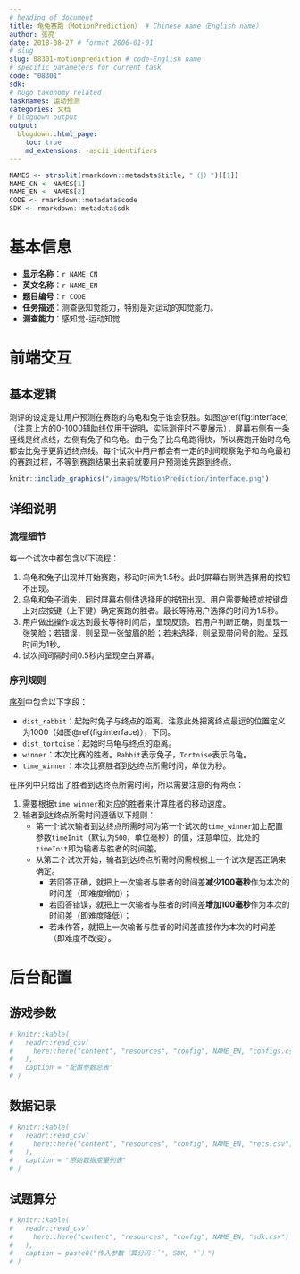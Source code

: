 ```yaml
---
# heading of document
title: 龟兔赛跑（MotionPrediction） # Chinese name（English name）
author: 张亮
date: 2018-08-27 # format 2006-01-01
# slug
slug: 08301-motionprediction # code-English name
# specific parameters for current task
code: "08301"
sdk:
# hugo taxonomy related
tasknames: 运动预测
categories: 文档
# blogdown output
output:
  blogdown::html_page:
    toc: true
    md_extensions: -ascii_identifiers
---
```


```r
NAMES <- strsplit(rmarkdown::metadata$title, "（|）")[[1]]
NAME_CN <- NAMES[1]
NAME_EN <- NAMES[2]
CODE <- rmarkdown::metadata$code
SDK <- rmarkdown::metadata$sdk
```

# 基本信息

* **显示名称**：`r NAME_CN`
* **英文名称**：`r NAME_EN`
* **题目编号**：`r CODE`
* **任务描述**：测查感知觉能力，特别是对运动的知觉能力。
* **测查能力**：感知觉-运动知觉

# 前端交互

## 基本逻辑

测评的设定是让用户预测在赛跑的乌龟和兔子谁会获胜。如图\@ref(fig:interface)（注意上方的0-1000辅助线仅用于说明，实际测评时不要展示），屏幕右侧有一条竖线是终点线，左侧有兔子和乌龟。由于兔子比乌龟跑得快，所以赛跑开始时乌龟都会比兔子更靠近终点线。每个试次中用户都会有一定的时间观察兔子和乌龟最初的赛跑过程，不等到赛跑结果出来前就要用户预测谁先跑到终点。

```r
knitr::include_graphics("/images/MotionPrediction/interface.png")
```

## 详细说明

### 流程细节

每一个试次中都包含以下流程：

1. 乌龟和兔子出现并开始赛跑，移动时间为1.5秒。此时屏幕右侧供选择用的按钮不出现。
1. 乌龟和兔子消失，同时屏幕右侧供选择用的按钮出现。用户需要触摸或按键盘上对应按键（上下键）确定赛跑的胜者。最长等待用户选择的时间为1.5秒。
1. 用户做出操作或达到最长等待时间后，呈现反馈。若用户判断正确，则呈现一张笑脸；若错误，则呈现一张皱眉的脸；若未选择，则呈现带问号的脸。呈现时间为1秒。
1. 试次间间隔时间0.5秒内呈现空白屏幕。

### 序列规则

[序列](/seq/08301_MotionPrediction.json){target="_blank"}中包含以下字段：

* `dist_rabbit`：起始时兔子与终点的距离。注意此处把离终点最远的位置定义为1000（如图\@ref(fig:interface)），下同。
* `dist_tortoise`：起始时乌龟与终点的距离。
* `winner`：本次比赛的胜者。`Rabbit`表示兔子，`Tortoise`表示乌龟。
* `time_winner`：本次比赛胜者到达终点所需时间，单位为秒。

在序列中只给出了胜者到达终点所需时间，所以需要注意的有两点：

1. 需要根据`time_winner`和对应的胜者来计算胜者的移动速度。
1. 输者到达终点所需时间遵循以下规则：
    * 第一个试次输者到达终点所需时间为第一个试次的`time_winner`加上配置参数`timeInit`（默认为`500`，单位毫秒）的值，注意单位。此处的`timeInit`即为输者与胜者的时间差。
    * 从第二个试次开始，输者到达终点所需时间需根据上一个试次是否正确来确定。
        + 若回答正确，就把上一次输者与胜者的时间差**减少100毫秒**作为本次的时间差（即难度增加）；
        + 若回答错误，就把上一次输者与胜者的时间差**增加100毫秒**作为本次的时间差（即难度降低）；
        + 若未作答，就把上一次输者与胜者的时间差直接作为本次的时间差（即难度不改变）。

# 后台配置

## 游戏参数

```r
# knitr::kable(
#   readr::read_csv(
#     here::here("content", "resources", "config", NAME_EN, "configs.csv")
#   ),
#   caption = "配置参数总表"
# )
```

## 数据记录

```r
# knitr::kable(
#   readr::read_csv(
#     here::here("content", "resources", "config", NAME_EN, "recs.csv")
#   ),
#   caption = "原始数据变量列表"
# )
```

## 试题算分

```r
# knitr::kable(
#   readr::read_csv(
#     here::here("content", "resources", "config", NAME_EN, "sdk.csv")
#   ),
#   caption = paste0("传入参数（算分码：`", SDK, "`）")
# )
```
